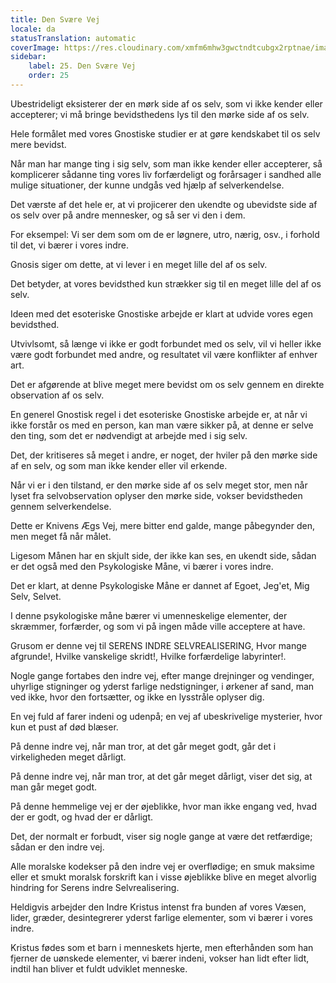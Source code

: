 ```yaml
---
title: Den Svære Vej
locale: da
statusTranslation: automatic
coverImage: https://res.cloudinary.com/xmfm6mhw3gwctndtcubgx2rptnae/image/upload/v1741354419/small_cover_la_gran_rebelion_28716e29d2.webp
sidebar:
    label: 25. Den Svære Vej
    order: 25
---
```

Ubestrideligt eksisterer der en mørk side af os selv, som vi ikke kender eller accepterer; vi må bringe bevidsthedens lys til den mørke side af os selv.

Hele formålet med vores Gnostiske studier er at gøre kendskabet til os selv mere bevidst.

Når man har mange ting i sig selv, som man ikke kender eller accepterer, så komplicerer sådanne ting vores liv forfærdeligt og forårsager i sandhed alle mulige situationer, der kunne undgås ved hjælp af selverkendelse.

Det værste af det hele er, at vi projicerer den ukendte og ubevidste side af os selv over på andre mennesker, og så ser vi den i dem.

For eksempel: Vi ser dem som om de er løgnere, utro, nærig, osv., i forhold til det, vi bærer i vores indre.

Gnosis siger om dette, at vi lever i en meget lille del af os selv.

Det betyder, at vores bevidsthed kun strækker sig til en meget lille del af os selv.

Ideen med det esoteriske Gnostiske arbejde er klart at udvide vores egen bevidsthed.

Utvivlsomt, så længe vi ikke er godt forbundet med os selv, vil vi heller ikke være godt forbundet med andre, og resultatet vil være konflikter af enhver art.

Det er afgørende at blive meget mere bevidst om os selv gennem en direkte observation af os selv.

En generel Gnostisk regel i det esoteriske Gnostiske arbejde er, at når vi ikke forstår os med en person, kan man være sikker på, at denne er selve den ting, som det er nødvendigt at arbejde med i sig selv.

Det, der kritiseres så meget i andre, er noget, der hviler på den mørke side af en selv, og som man ikke kender eller vil erkende.

Når vi er i den tilstand, er den mørke side af os selv meget stor, men når lyset fra selvobservation oplyser den mørke side, vokser bevidstheden gennem selverkendelse.

Dette er Knivens Ægs Vej, mere bitter end galde, mange påbegynder den, men meget få når målet.

Ligesom Månen har en skjult side, der ikke kan ses, en ukendt side, sådan er det også med den Psykologiske Måne, vi bærer i vores indre.

Det er klart, at denne Psykologiske Måne er dannet af Egoet, Jeg'et, Mig Selv, Selvet.

I denne psykologiske måne bærer vi umenneskelige elementer, der skræmmer, forfærder, og som vi på ingen måde ville acceptere at have.

Grusom er denne vej til SERENS INDRE SELVREALISERING, Hvor mange afgrunde!, Hvilke vanskelige skridt!, Hvilke forfærdelige labyrinter!.

Nogle gange fortabes den indre vej, efter mange drejninger og vendinger, uhyrlige stigninger og yderst farlige nedstigninger, i ørkener af sand, man ved ikke, hvor den fortsætter, og ikke en lysstråle oplyser dig.

En vej fuld af farer indeni og udenpå; en vej af ubeskrivelige mysterier, hvor kun et pust af død blæser.

På denne indre vej, når man tror, at det går meget godt, går det i virkeligheden meget dårligt.

På denne indre vej, når man tror, at det går meget dårligt, viser det sig, at man går meget godt.

På denne hemmelige vej er der øjeblikke, hvor man ikke engang ved, hvad der er godt, og hvad der er dårligt.

Det, der normalt er forbudt, viser sig nogle gange at være det retfærdige; sådan er den indre vej.

Alle moralske kodekser på den indre vej er overflødige; en smuk maksime eller et smukt moralsk forskrift kan i visse øjeblikke blive en meget alvorlig hindring for Serens indre Selvrealisering.

Heldigvis arbejder den Indre Kristus intenst fra bunden af vores Væsen, lider, græder, desintegrerer yderst farlige elementer, som vi bærer i vores indre.

Kristus fødes som et barn i menneskets hjerte, men efterhånden som han fjerner de uønskede elementer, vi bærer indeni, vokser han lidt efter lidt, indtil han bliver et fuldt udviklet menneske.

